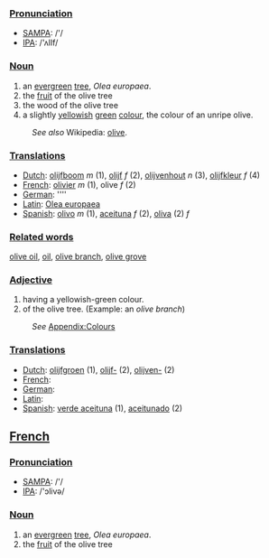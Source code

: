 ===[[Pronunciation]]===
*[[w:SAMPA|SAMPA]]: /'/
*[[w:IPA|IPA]]: /'ʌlIf/

===[[Noun]]===
#an [[evergreen]] [[tree]], ''Olea europaea''.
#the [[fruit]] of the olive tree
#the wood of the olive tree
#a slightly [[yellow]]ish [[green]] [[color|colour]], the colour of an unripe olive.
:''See also'' Wikipedia: [[w:olive|olive]].

===[[Translation]]s===
*[[Dutch]]: [[olijfboom]] ''m'' (1), [[olijf]] ''f'' (2), [[olijvenhout]] ''n'' (3), [[olijfkleur]] ''f'' (4)
*[[French]]: [[olivier]] ''m'' (1), olive ''f'' (2)
*[[German]]: [[]] ''''
*[[Latin]]: [[Olea europaea]]
*[[Spanish]]: [[olivo]] ''m'' (1), [[aceituna]] ''f'' (2), [[oliva]] (2) ''f''

===[[Related word]]s===

[[olive oil]], [[oil]], [[olive branch]], [[olive grove]]

===[[Adjective]]===
#having a yellowish-green colour.
#of the olive tree. (Example: an ''olive branch'')
:''See'' [[Wiktionary_Appendix:Colours|Appendix:Colours]]

===[[Translation]]s===
*[[Dutch]]: [[olijfgroen]] (1), [[olijf-]] (2), [[olijven-]] (2)
*[[French]]: [[]]
*[[German]]: [[]]
*[[Latin]]: [[]]
*[[Spanish]]: [[verde aceituna]] (1), [[aceitunado]] (2)

==[[French]]==

===[[Pronunciation]]===
*[[w:SAMPA|SAMPA]]: /'/
*[[w:IPA|IPA]]: /'ɔlivə/

===[[Noun]]===
#an [[evergreen]] [[tree]], ''Olea europaea''.
#the [[fruit]] of the olive tree